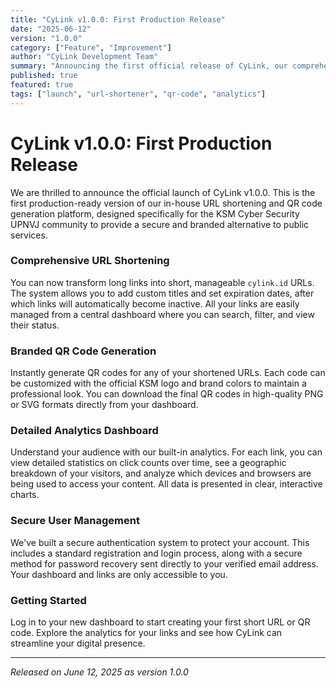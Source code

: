 ```yaml
---
title: "CyLink v1.0.0: First Production Release"
date: "2025-06-12"
version: "1.0.0"
category: ["Feature", "Improvement"]
author: "CyLink Development Team"
summary: "Announcing the first official release of CyLink, our comprehensive platform for URL shortening, QR code generation, and detailed analytics, built for the KSM Cyber Security UPNVJ community."
published: true
featured: true
tags: ["launch", "url-shortener", "qr-code", "analytics"]
---
```


# CyLink v1.0.0: First Production Release

We are thrilled to announce the official launch of CyLink v1.0.0. This is the first production-ready version of our in-house URL shortening and QR code generation platform, designed specifically for the KSM Cyber Security UPNVJ community to provide a secure and branded alternative to public services.

### Comprehensive URL Shortening

You can now transform long links into short, manageable `cylink.id` URLs. The system allows you to add custom titles and set expiration dates, after which links will automatically become inactive. All your links are easily managed from a central dashboard where you can search, filter, and view their status.

### Branded QR Code Generation

Instantly generate QR codes for any of your shortened URLs. Each code can be customized with the official KSM logo and brand colors to maintain a professional look. You can download the final QR codes in high-quality PNG or SVG formats directly from your dashboard.

### Detailed Analytics Dashboard

Understand your audience with our built-in analytics. For each link, you can view detailed statistics on click counts over time, see a geographic breakdown of your visitors, and analyze which devices and browsers are being used to access your content. All data is presented in clear, interactive charts.

### Secure User Management

We've built a secure authentication system to protect your account. This includes a standard registration and login process, along with a secure method for password recovery sent directly to your verified email address. Your dashboard and links are only accessible to you.

### Getting Started

Log in to your new dashboard to start creating your first short URL or QR code. Explore the analytics for your links and see how CyLink can streamline your digital presence.

---

_Released on June 12, 2025 as version 1.0.0_
